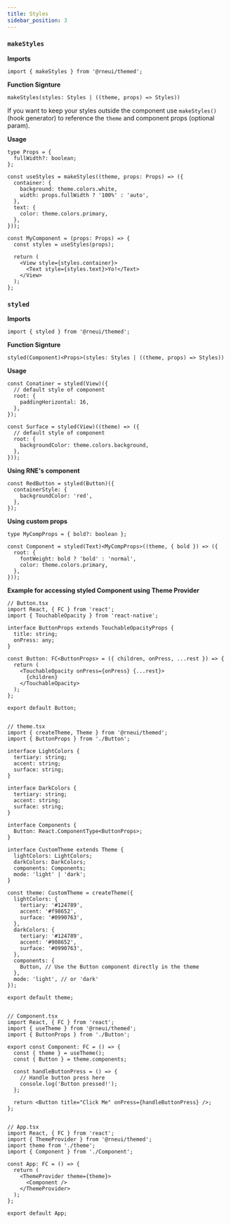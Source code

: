 ```yaml
---
title: Styles
sidebar_position: 3
---
```


### `makeStyles`

**Imports**

```tsx
import { makeStyles } from '@rneui/themed';
```

**Function Signture**

```tsx
makeStyles(styles: Styles | ((theme, props) => Styles))
```

If you want to keep your styles outside the component use `makeStyles()` (hook generator) to reference the `theme` and component props (optional param).

**Usage**

```tsx
type Props = {
  fullWidth?: boolean;
};

const useStyles = makeStyles((theme, props: Props) => ({
  container: {
    background: theme.colors.white,
    width: props.fullWidth ? '100%' : 'auto',
  },
  text: {
    color: theme.colors.primary,
  },
}));

const MyComponent = (props: Props) => {
  const styles = useStyles(props);

  return (
    <View style={styles.container}>
      <Text style={styles.text}>Yo!</Text>
    </View>
  );
};
```

### `styled`

**Imports**

```tsx
import { styled } from '@rneui/themed';
```

**Function Signture**

```tsx
styled(Component)<Props>(styles: Styles | ((theme, props) => Styles))
```

**Usage**

```tsx
const Conatiner = styled(View)({
  // default style of component
  root: {
    paddingHorizontal: 16,
  },
});
```

```tsx
const Surface = styled(View)((theme) => ({
  // default style of component
  root: {
    backgroundColor: theme.colors.background,
  },
}));
```

**Using RNE's component**

```tsx
const RedButton = styled(Button)({
  containerStyle: {
    backgroundColor: 'red',
  },
});
```

**Using custom props**

```tsx
type MyCompProps = { bold?: boolean };

const Component = styled(Text)<MyCompProps>((theme, { bold }) => ({
  root: {
    fontWeight: bold ? 'bold' : 'normal',
    color: theme.colors.primary,
  },
}));
```

**Example for accessing styled Component using Theme Provider**

```tsx
// Button.tsx
import React, { FC } from 'react';
import { TouchableOpacity } from 'react-native';

interface ButtonProps extends TouchableOpacityProps {
  title: string;
  onPress: any;
}

const Button: FC<ButtonProps> = ({ children, onPress, ...rest }) => {
  return (
    <TouchableOpacity onPress={onPress} {...rest}>
      {children}
    </TouchableOpacity>
  );
};

export default Button;


// theme.tsx
import { createTheme, Theme } from '@rneui/themed';
import { ButtonProps } from './Button';

interface LightColors {
  tertiary: string;
  accent: string;
  surface: string;
}

interface DarkColors {
  tertiary: string;
  accent: string;
  surface: string;
}

interface Components {
  Button: React.ComponentType<ButtonProps>;
}

interface CustomTheme extends Theme {
  lightColors: LightColors;
  darkColors: DarkColors;
  components: Components;
  mode: 'light' | 'dark';
}

const theme: CustomTheme = createTheme({
  lightColors: {
    tertiary: '#124789',
    accent: '#f98652',
    surface: '#0990763',
  },
  darkColors: {
    tertiary: '#124789',
    accent: '#908652',
    surface: '#0990763',
  },
  components: {
    Button, // Use the Button component directly in the theme
  },
  mode: 'light', // or 'dark'
});

export default theme;


// Component.tsx
import React, { FC } from 'react';
import { useTheme } from '@rneui/themed';
import { ButtonProps } from './Button';

export const Component: FC = () => {
  const { theme } = useTheme();
  const { Button } = theme.components;

  const handleButtonPress = () => {
    // Handle button press here
    console.log('Button pressed!');
  };

  return <Button title="Click Me" onPress={handleButtonPress} />;
};


// App.tsx
import React, { FC } from 'react';
import { ThemeProvider } from '@rneui/themed';
import theme from './theme';
import { Component } from './Component';

const App: FC = () => {
  return (
    <ThemeProvider theme={theme}>
      <Component />
    </ThemeProvider>
  );
};

export default App;
